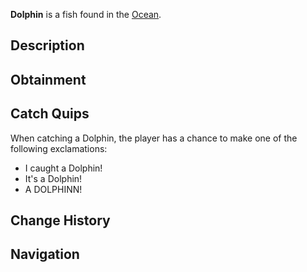 {{FishInfobox
|image          = Dolphin.png
|rarity         = Legendary
|sea            = First Sea
|location       = [[Ocean]]
|sublocation    = 
|sources        = Fishing Rod
|radar_location = 
|prog_speed     = -5
|xp             = 600
|weather        = Clear
|time           = Day
|season         = Summer, Spring
|bait           = 
|base_weight    = 200
|base_value     = 1200
|weight_range   = 50
|base_chance    = 0.8
|base_resil     = 5
}}
'''Dolphin''' is a {{Rarity|Legendary}} fish found in the [[Ocean]].

== Description ==
{{Description|The Dolphin is a playful, intelligent marine mammal known for its sleek body, curved dorsal fin, and high intelligence. Dolphins are fast swimmers, known for jumping out of the water in graceful arcs and interacting with boats and swimmers. Found in the ocean.|Bestiary Entry}}

== Obtainment ==
{{Description|Found in the ocean.|Bestiary Hint}}
{{Fish Availability|
Ancient Isle/Algae Hunt
Apex Fish Hunt/Mosslurker
Atlantis/Surrounding Ocean
Forsaken Shores/Algae Hunt
LEGO Pool/Studolodon Hunt
Lovestorm/Normal
Lovestorm/Supercharged
Lucky Event/Blarney McBreeze
Lucky Event/O'Mango Goldgrin
Lucky Event/Plumrick O'Luck
Lucky Event/Rowdy McCharm
Lucky Event/Sunny O'Coin
Megalodon Hunt/Eclipse and Weekend
Megalodon Hunt/Normal
Mushgrove Swamp/Algae Hunt
Narwhal Hunt/Beluga/First Sea
Narwhal Hunt/Magician Narwhal/First Sea
Narwhal Hunt/Narwhal/First Sea
Northern Summit/Surrounding Ocean
Ocean
Ocean/Deep Ocean
Orca Migration/Ancient
Orca Migration/Normal
Snowcap Island/Algae Hunt
Whale Migration/Moby
Whale Migration/Normal
|top_rods      = 
Leviathan's Fang Rod\27238.57\84501.81;
Free Spirit Rod\25431.46\97204.59;
Trident Rod\22497.49\90193.14;
Great Rod of Oscar\19789.22\49148.7;
Ethereal Prism Rod\18866.59\49820.23;
Lucky Rod\11023.39\46823;
Resourceful Rod\15129.66\45581.36;
Firefly Rod\17082.04\66464.58;
Azure Of Lagoon\18342.26\59707.46;
Brick Built Rod\11275.32\43674.6;
Astralhook Rod\18804.94\49460.55;
No-Life Rod\18579.41\57875.18;
Seraphic Rod\18237.22\50040.72;
Challenger's Rod\17249.22\49201.5;
Rod Of The Forgotten Fang\16968.98\47974.46;
Blazebringer Rod\16450.67\53107.46;
Rod Of The Depths\15803\48776.62;
Verdant Shear Rod\15258.71\50366.85;
Rod Of The Exalted One\14937.11\41348.76;
Zeus Rod\14820.35\43705.39;
Depthseeker Rod\14044.02\47229.08;
Avalanche Rod\12055.31\36585.85;
Volcanic Rod\12049.53\39451.26;
Steady Rod\3849.8\13541.41
|recommended   = Trident Rod
}}

== Catch Quips ==
When catching a Dolphin, the player has a chance to make one of the following exclamations:
* I caught a Dolphin!
* It's a Dolphin!
* A DOLPHINN!

== Change History ==
{{Change History|{{subst:Current Version}}}}

== Navigation ==
{{Fish Navbox|Ocean}}